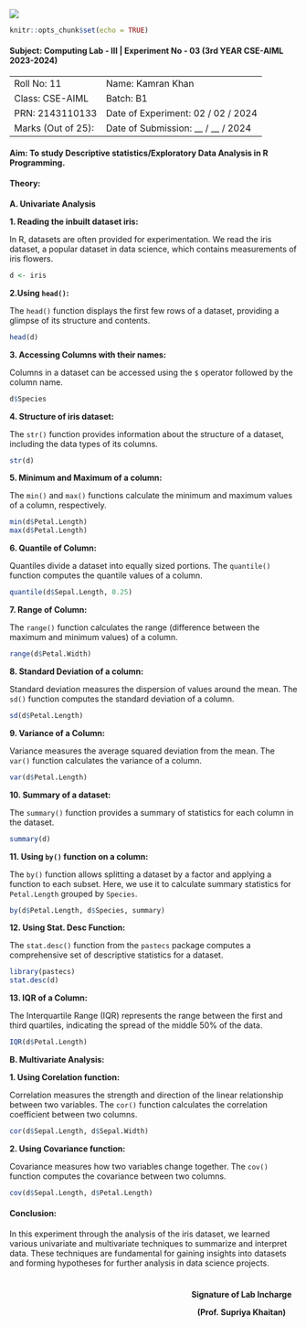 ![](lab header image.jpg)

```r
knitr::opts_chunk$set(echo = TRUE)
```

#### **Subject**: Computing Lab - III | Experiment No - 03 (3rd YEAR CSE-AIML 2023-2024)

|                    |                                  |
|--------------------|----------------------------------|
|     Roll No: 11    |         Name: Kamran Khan        |
|   Class: CSE-AIML  |             Batch: B1            |
|   PRN: 2143110133  | Date of Experiment:  02 / 02 / 2024 |
| Marks (Out of 25): |  Date of Submission: __ / __ / 2024 |


#### **Aim:** To study Descriptive statistics/Exploratory Data Analysis in R Programming.

#### **Theory:**

**A. Univariate Analysis **

**1. Reading the inbuilt dataset iris:**

In R, datasets are often provided for experimentation. We read the iris dataset, a popular dataset in data science, which contains measurements of iris flowers.

```r
d <- iris
```

**2.Using `head()`:**

The `head()` function displays the first few rows of a dataset, providing a glimpse of its structure and contents.

```r
head(d)
```

**3. Accessing Columns with their names:**

Columns in a dataset can be accessed using the `$` operator followed by the column name.

```r
d$Species
```
**4. Structure of iris dataset:**

The `str()` function provides information about the structure of a dataset, including the data types of its columns.

```r
str(d)
```
**5. Minimum and Maximum of a column:**

The `min()` and `max()` functions calculate the minimum and maximum values of a column, respectively.

```r
min(d$Petal.Length)
max(d$Petal.Length)
```
**6. Quantile of Column:**

Quantiles divide a dataset into equally sized portions. The `quantile()` function computes the quantile values of a column.

```r
quantile(d$Sepal.Length, 0.25)
```
**7. Range of Column:**

The `range()` function calculates the range (difference between the maximum and minimum values) of a column.

```r
range(d$Petal.Width)
```
**8. Standard Deviation of a column:**

Standard deviation measures the dispersion of values around the mean. The `sd()` function computes the standard deviation of a column.

```r
sd(d$Petal.Length)
```

**9. Variance of a Column:**

Variance measures the average squared deviation from the mean. The `var()` function calculates the variance of a column.

```r
var(d$Petal.Length)
```

**10. Summary of a dataset:**

The `summary()` function provides a summary of statistics for each column in the dataset.

```r
summary(d)
```
**11. Using `by()` function on a column:**

The `by()` function allows splitting a dataset by a factor and applying a function to each subset. Here, we use it to calculate summary statistics for `Petal.Length` grouped by `Species`.

```r
by(d$Petal.Length, d$Species, summary)
```
**12. Using Stat. Desc Function:**

The `stat.desc()` function from the `pastecs` package computes a comprehensive set of descriptive statistics for a dataset.

```r
library(pastecs)
stat.desc(d)
```


**13. IQR of a Column:**

The Interquartile Range (IQR) represents the range between the first and third quartiles, indicating the spread of the middle 50% of the data.

```r
IQR(d$Petal.Length)
```
**B. Multivariate Analysis:**

**1. Using Corelation function:**

Correlation measures the strength and direction of the linear relationship between two variables. The `cor()` function calculates the correlation coefficient between two columns.

```r
cor(d$Sepal.Length, d$Sepal.Width)
```

**2. Using Covariance function:**

Covariance measures how two variables change together. The `cov()` function computes the covariance between two columns.

```r
cov(d$Sepal.Length, d$Petal.Length)
```
#### **Conclusion**:
In this experiment through the analysis of the iris dataset, we learned various univariate and multivariate techniques to summarize and interpret data. These techniques are fundamental for gaining insights into datasets and forming hypotheses for further analysis in data science projects.


<div style="float: right; display: inline-block; padding: 10px; text-align: center; font-weight: bold">
  
  Signature of Lab Incharge
  
  (Prof. Supriya Khaitan)
</div>
